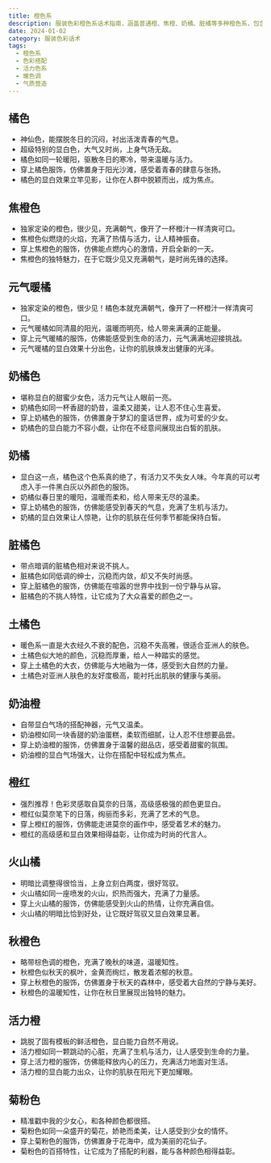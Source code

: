 ```yaml
---
title: 橙色系
description: 服装色彩橙色系话术指南，涵盖普通橙、焦橙、奶橘、脏橘等多种橙色系，包含活力、气质、温暖等多维度描述
date: 2024-01-02
category: 服装色彩话术
tags:
  - 橙色系
  - 色彩搭配
  - 活力色系
  - 暖色调
  - 气质营造
---
```


## 橘色

- 神仙色，能摆脱冬日的沉闷，衬出活泼青春的气息。
- 超级特别的显白色，大气又时尚，上身气场无敌。
- 橘色如同一轮暖阳，驱散冬日的寒冷，带来温暖与活力。
- 穿上橘色服饰，仿佛置身于阳光沙滩，感受着青春的肆意与张扬。
- 橘色的显白效果立竿见影，让你在人群中脱颖而出，成为焦点。

## 焦橙色

- 独家定染的橙色，很少见，充满朝气，像开了一杯橙汁一样清爽可口。
- 焦橙色似燃烧的火焰，充满了热情与活力，让人精神振奋。
- 穿上焦橙色的服饰，仿佛能点燃内心的激情，开启全新的一天。
- 焦橙色的独特魅力，在于它既少见又充满朝气，是时尚先锋的选择。

## 元气暖橘

- 独家定染的橙色，很少见！橘色本就充满朝气，像开了一杯橙汁一样清爽可口。
- 元气暖橘如同清晨的阳光，温暖而明亮，给人带来满满的正能量。
- 穿上元气暖橘的服饰，仿佛能感受到生命的活力，元气满满地迎接挑战。
- 元气暖橘的显白效果十分出色，让你的肌肤焕发出健康的光泽。

## 奶橘色

- 堪称显白的甜蜜少女色，活力元气让人眼前一亮。
- 奶橘色如同一杯香甜的奶昔，温柔又甜美，让人忍不住心生喜爱。
- 穿上奶橘色的服饰，仿佛置身于梦幻的童话世界，成为可爱的少女。
- 奶橘色的显白能力不容小觑，让你在不经意间展现出白皙的肌肤。

## 奶橘

- 显白这一点，橘色这个色系真的绝了，有活力又不失女人味。今年真的可以考虑入手一件黑白灰以外颜色的服饰。
- 奶橘似春日里的暖阳，温暖而柔和，给人带来无尽的温柔。
- 穿上奶橘色的服饰，仿佛能感受到春天的气息，充满了生机与活力。
- 奶橘的显白效果让人惊艳，让你的肌肤在任何季节都能保持白皙。

## 脏橘色

- 带点暗调的脏橘色相对来说不挑人。
- 脏橘色如同低调的绅士，沉稳而内敛，却又不失时尚感。
- 穿上脏橘色的服饰，仿佛能在喧嚣的世界中找到一份宁静与从容。
- 脏橘色的不挑人特性，让它成为了大众喜爱的颜色之一。

## 土橘色

- 暖色系一直是大衣经久不衰的配色，沉稳不失高雅，很适合亚洲人的肤色。
- 土橘色似大地的颜色，沉稳而厚重，给人一种踏实的感觉。
- 穿上土橘色的大衣，仿佛能与大地融为一体，感受到大自然的力量。
- 土橘色对亚洲人肤色的友好度极高，能衬托出肌肤的健康与美丽。

## 奶油橙

- 自带显白气场的搭配神器，元气又温柔。
- 奶油橙如同一块香甜的奶油蛋糕，柔软而细腻，让人忍不住想要品尝。
- 穿上奶油橙的服饰，仿佛置身于温馨的甜品店，感受着甜蜜的氛围。
- 奶油橙的显白气场强大，让你在搭配中轻松成为焦点。

## 橙红

- 强烈推荐！色彩灵感取自莫奈的日落，高级感极强的颜色更显白。
- 橙红似莫奈笔下的日落，绚丽而多彩，充满了艺术的气息。
- 穿上橙红的服饰，仿佛能走进莫奈的画作中，感受着艺术的魅力。
- 橙红的高级感和显白效果相得益彰，让你成为时尚的代言人。

## 火山橘

- 明暗比调整得很恰当，上身立刻白两度，很好驾驭。
- 火山橘如同一座喷发的火山，炽热而强大，充满了力量感。
- 穿上火山橘的服饰，仿佛能感受到火山的热情，让你充满自信。
- 火山橘的明暗比恰到好处，让它既好驾驭又显白效果显著。

## 秋橙色

- 略带棕色调的橙色，充满了晚秋的味道，温暖知性。
- 秋橙色似秋天的枫叶，金黄而绚烂，散发着浓郁的秋意。
- 穿上秋橙色的服饰，仿佛置身于秋天的森林中，感受着大自然的宁静与美好。
- 秋橙色的温暖知性，让你在秋日里展现出独特的魅力。

## 活力橙

- 跳脱了固有模板的鲜活橙色，显白能力自然不用说。
- 活力橙如同一颗跳动的心脏，充满了生机与活力，让人感受到生命的力量。
- 穿上活力橙的服饰，仿佛能释放内心的压力，充满活力地面对生活。
- 活力橙的显白能力出众，让你的肌肤在阳光下更加耀眼。

## 菊粉色

- 精准戳中我的少女心，和各种颜色都很搭。
- 菊粉色如同一朵盛开的菊花，娇艳而柔美，让人感受到少女的情怀。
- 穿上菊粉色的服饰，仿佛置身于花海中，成为美丽的花仙子。
- 菊粉色的百搭特性，让它成为了搭配的利器，能与各种颜色相得益彰。
